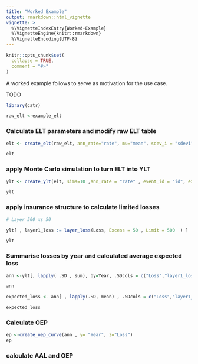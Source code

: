 ```yaml
---
title: "Worked Example"
output: rmarkdown::html_vignette
vignette: >
  %\VignetteIndexEntry{Worked-Example}
  %\VignetteEngine{knitr::rmarkdown}
  %\VignetteEncoding{UTF-8}
---
```


```r
knitr::opts_chunk$set(
  collapse = TRUE,
  comment = "#>"
)
```

A worked example follows to serve as motivation for the use case.

TODO

```r
library(catr)

raw_elt <-example_elt

```

### Calculate ELT parameters and modify raw ELT table


```r
elt <- create_elt(raw_elt, ann_rate="rate", mu="mean", sdev_i = "sdevi" , sdev_c = "sdevc", expval = "exp")

elt
```

### apply Monte Carlo simulation to turn ELT into YLT

```r
ylt <- create_ylt(elt, sims=10 ,ann_rate = "rate" , event_id = "id", expval = "exp" , mu ="mean")

ylt
```

### apply insurance structure to calculate limited losses

```r

# Layer 500 xs 50

ylt[ , layer1_loss := layer_loss(Loss, Excess = 50 , Limit = 500  ) ] 

ylt
```

### Summarise losses by year and calculated average expected loss

```r


ann <-ylt[, lapply( .SD , sum), by=Year, .SDcols = c("Loss","layer1_loss") ] 

ann

expected_loss <- ann[ , lapply(.SD, mean) , .SDcols = c("Loss","layer1_loss")      ]

expected_loss


```

### Calculate OEP

```r

ep <-create_oep_curve(ann , y= "Year", z="Loss")
ep

```



### calculate AAL and OEP







